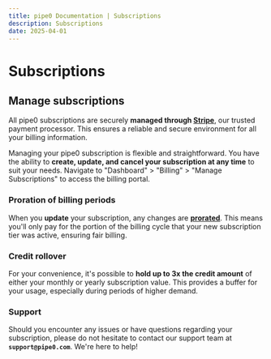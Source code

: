 ```yaml
---
title: pipe0 Documentation | Subscriptions
description: Subscriptions
date: 2025-04-01
---
```


# Subscriptions

## Manage subscriptions

All pipe0 subscriptions are securely **managed through [Stripe](https://stripe.com)**, our trusted payment processor. 
This ensures a reliable and secure environment for all your billing information.

Managing your pipe0 subscription is flexible and straightforward. You have the ability to **create, update, 
and cancel your subscription at any time** to suit your needs. Navigate to "Dashboard" > "Billing" > "Manage Subscriptions"
to access the billing portal.

### Proration of billing periods

When you **update** your subscription, any changes 
are **[prorated](https://stripe.com/en-de/resources/more/prorated-billing-101-what-it-is-how-it-works-and-how-to-use-it)**.
This means you'll only pay for the portion of the billing cycle that your new subscription tier was active, ensuring fair billing.

### Credit rollover

For your convenience, it's possible to **hold up to 3x the credit amount** of either your monthly or yearly 
subscription value. This provides a buffer for your usage, especially during periods of higher demand.

### Support

Should you encounter any issues or have questions regarding your subscription, please do not hesitate to contact 
our support team at **`support@pipe0.com`**. We're here to help!


